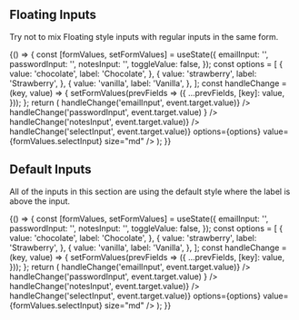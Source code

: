 
<Meta title="Patterns/Form Controls" />

## Floating Inputs

Try not to mix Floating style inputs with regular inputs in the same form.

<Canvas>
  <Story name="Floating Inputs">
    {() => {
      const [formValues, setFormValues] = useState({
        emailInput: '',
        passwordInput: '',
        notesInput: '',
        toggleValue: false,
      });
      const options = [
        {
          value: 'chocolate',
          label: 'Chocolate',
        },
        {
          value: 'strawberry',
          label: 'Strawberry',
        },
        {
          value: 'vanilla',
          label: 'Vanilla',
        },
      ];
      const handleChange = (key, value) => {
        setFormValues(prevFields => ({
          ...prevFields,
          [key]: value,
        }));
      };
      return (
        <Box gap="md">
          <TextInputFloating
            label="Email"
            id="emailInput"
            value={formValues.textInputMd}
            onChange={event => handleChange('emailInput', event.target.value)}
          />
          <TextInputFloating
            label="Password"
            type="password"
            id="passwordInput"
            value={formValues.textInputMd}
            onChange={event =>
              handleChange('passwordInput', event.target.value)
            }
          />
          <TextareaInputFloating
            label="Notes"
            id="notesInput"
            value={formValues.textInputMd}
            onChange={event => handleChange('notesInput', event.target.value)}
          />
          <SelectInputNativeFloating
            id="floatingSelectNative"
            label="Flavor"
            onChange={event => handleChange('selectInput', event.target.value)}
            options={options}
            value={formValues.selectInput}
            size="md"
          />
        </Box>
      );
    }}
  </Story>
</Canvas>

## Default Inputs

All of the inputs in this section are using the default style where the label is above the input.

<Canvas>
  <Story name="Default Inputs">
    {() => {
      const [formValues, setFormValues] = useState({
        emailInput: '',
        passwordInput: '',
        notesInput: '',
        toggleValue: false,
      });
      const options = [
        {
          value: 'chocolate',
          label: 'Chocolate',
        },
        {
          value: 'strawberry',
          label: 'Strawberry',
        },
        {
          value: 'vanilla',
          label: 'Vanilla',
        },
      ];
      const handleChange = (key, value) => {
        setFormValues(prevFields => ({
          ...prevFields,
          [key]: value,
        }));
      };
      return (
        <Box gap="md">
          <TextInput
            label="Email"
            id="defaultEmailInput"
            value={formValues.textInputMd}
            onChange={event => handleChange('emailInput', event.target.value)}
          />
          <TextInput
            label="Password"
            type="password"
            id="defaultPasswordInput"
            value={formValues.textInputMd}
            onChange={event =>
              handleChange('passwordInput', event.target.value)
            }
          />
          <TextareaInput
            label="Notes"
            id="defaultNotesInput"
            value={formValues.textInputMd}
            onChange={event => handleChange('notesInput', event.target.value)}
          />
          <SelectInputNative
            id="defaultSelectInputNative"
            label="Flavor"
            onChange={event => handleChange('selectInput', event.target.value)}
            options={options}
            value={formValues.selectInput}
            size="md"
          />
        </Box>
      );
    }}
  </Story>
</Canvas>
